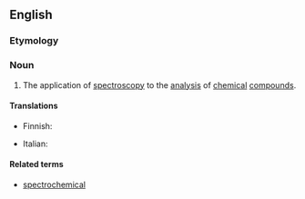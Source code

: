 ==English==

===Etymology===
{{prefix|spectro|chemistry|lang=en}}

===Noun===
{{wikipedia}}
{{en-noun|-}}

# {{label|en|chemistry|physics}} The application of [[spectroscopy]] to the [[analysis]] of [[chemical]] [[compound]]s.

====Translations====
{{trans-top|chemical spectroscopy}}
* Finnish: {{t|fi|spektrokemia}}
{{trans-mid}}
* Italian: {{t+|it|spettrochimica}}
{{trans-bottom}}

====Related terms====
* [[spectrochemical]]